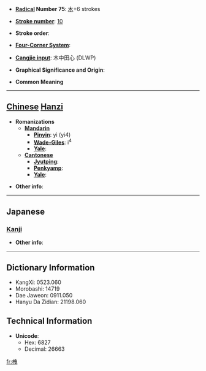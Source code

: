 * '''[[Wiktionary:Chinese radical index| Radical]] Number 75''': [[Wiktionary:Chinese radical index 木|木]]+6 strokes

* '''[[Wiktionary:Chinese total strokes index|Stroke number]]''': [[Wiktionary:Chinese total strokes index 10|10]]

* '''Stroke order''': 

* '''[[Wiktionary:Chinese four corner index|Four-Corner System]]''': 

* '''[[Wiktionary:Chinese Cangjie index|Cangjie input]]''': 木中田心 (DLWP)

* '''Graphical Significance and Origin''': 

* '''Common Meaning'''

----

== [[Chinese]] [[Hanzi]] ==

* '''Romanizations'''
** '''[[Mandarin]]'''
*** '''[[Pinyin]]''': yì (yi4)
*** '''[[Wade-Giles]]''': i<sup>4</sup>
*** '''[[Yale]]''': 
** '''[[Cantonese]]'''
*** '''[[Jyutping]]''':
*** '''[[Penkyamp]]''': 
*** '''[[Yale]]''': 

* '''Other info''': 

----

==Japanese==
===[[Kanji]]===
{{kanji|on readings=[[えい]] (ei), [[せつ]] (setsu), [[せち]] (sechi)|kun readings=[[かい]] (kai)}}

* '''Other info''':  

----

== Dictionary Information ==

* KangXi: 0523.060
* Morobashi: 14719
* Dae Jaweon: 0911.050
* Hanyu Da Zidian: 21198.060

== Technical Information ==

* '''Unicode''':
** Hex: 6827
** Decimal: 26663

[[fr:栧]]